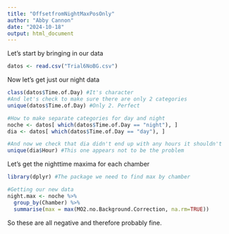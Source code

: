 ```yaml
---
title: "OffsetfromNightMaxPosOnly"
author: "Abby Cannon"
date: "2024-10-18"
output: html_document
---
```

Let's start by bringing in our data
```r
datos <- read.csv("Trial6NoBG.csv")
```

Now let's get just our night data
```r
class(datos$Time.of.Day) #It's character
#And let's check to make sure there are only 2 categories
unique(datos$Time.of.Day) #Only 2. Perfect

#How to make separate categories for day and night
noche <- datos[ which(datos$Time.of.Day == "night"), ]
dia <- datos[ which(datos$Time.of.Day == "day"), ]

#And now we check that dia didn't end up with any hours it shouldn't
unique(dia$Hour) #This one appears not to be the problem
```

Let's get the nighttime maxima for each chamber
```r
library(dplyr) #The package we need to find max by chamber

#Getting our new data
night.max <- noche %>%
  group_by(Chamber) %>%
  summarise(max = max(MO2.no.Background.Correction, na.rm=TRUE))
```
So these are all negative and therefore probably fine.
